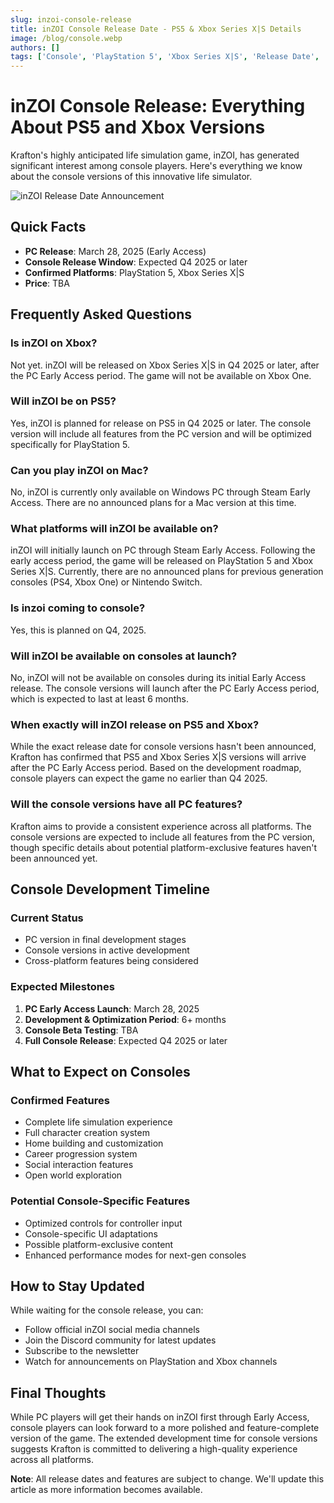 ```yaml
---
slug: inzoi-console-release
title: inZOI Console Release Date - PS5 & Xbox Series X|S Details
image: /blog/console.webp
authors: []
tags: ['Console', 'PlayStation 5', 'Xbox Series X|S', 'Release Date', 'Download']
---
```


# inZOI Console Release: Everything About PS5 and Xbox Versions

Krafton's highly anticipated life simulation game, inZOI, has generated significant interest among console players. Here's everything we know about the console versions of this innovative life simulator.

![inZOI Release Date Announcement](/blog/console.webp)

## Quick Facts

- **PC Release**: March 28, 2025 (Early Access)
- **Console Release Window**: Expected Q4 2025 or later
- **Confirmed Platforms**: PlayStation 5, Xbox Series X|S
- **Price**: TBA

## Frequently Asked Questions

### Is inZOI on Xbox?
Not yet. inZOI will be released on Xbox Series X|S in Q4 2025 or later, after the PC Early Access period. The game will not be available on Xbox One.

### Will inZOI be on PS5?
Yes, inZOI is planned for release on PS5 in Q4 2025 or later. The console version will include all features from the PC version and will be optimized specifically for PlayStation 5.

### Can you play inZOI on Mac?
No, inZOI is currently only available on Windows PC through Steam Early Access. There are no announced plans for a Mac version at this time.

### What platforms will inZOI be available on?
inZOI will initially launch on PC through Steam Early Access. Following the early access period, the game will be released on PlayStation 5 and Xbox Series X|S. Currently, there are no announced plans for previous generation consoles (PS4, Xbox One) or Nintendo Switch.

### Is inzoi coming to console?
Yes, this is planned on Q4, 2025.

### Will inZOI be available on consoles at launch?
No, inZOI will not be available on consoles during its initial Early Access release. The console versions will launch after the PC Early Access period, which is expected to last at least 6 months.

### When exactly will inZOI release on PS5 and Xbox?
While the exact release date for console versions hasn't been announced, Krafton has confirmed that PS5 and Xbox Series X|S versions will arrive after the PC Early Access period. Based on the development roadmap, console players can expect the game no earlier than Q4 2025.

### Will the console versions have all PC features?
Krafton aims to provide a consistent experience across all platforms. The console versions are expected to include all features from the PC version, though specific details about potential platform-exclusive features haven't been announced yet.

## Console Development Timeline

### Current Status
- PC version in final development stages
- Console versions in active development
- Cross-platform features being considered

### Expected Milestones
1. **PC Early Access Launch**: March 28, 2025
2. **Development & Optimization Period**: 6+ months
3. **Console Beta Testing**: TBA
4. **Full Console Release**: Expected Q4 2025 or later

## What to Expect on Consoles

### Confirmed Features
- Complete life simulation experience
- Full character creation system
- Home building and customization
- Career progression system
- Social interaction features
- Open world exploration

### Potential Console-Specific Features
- Optimized controls for controller input
- Console-specific UI adaptations
- Possible platform-exclusive content
- Enhanced performance modes for next-gen consoles

## How to Stay Updated

While waiting for the console release, you can:
- Follow official inZOI social media channels
- Join the Discord community for latest updates
- Subscribe to the newsletter
- Watch for announcements on PlayStation and Xbox channels

## Final Thoughts

While PC players will get their hands on inZOI first through Early Access, console players can look forward to a more polished and feature-complete version of the game. The extended development time for console versions suggests Krafton is committed to delivering a high-quality experience across all platforms.

**Note**: All release dates and features are subject to change. We'll update this article as more information becomes available.